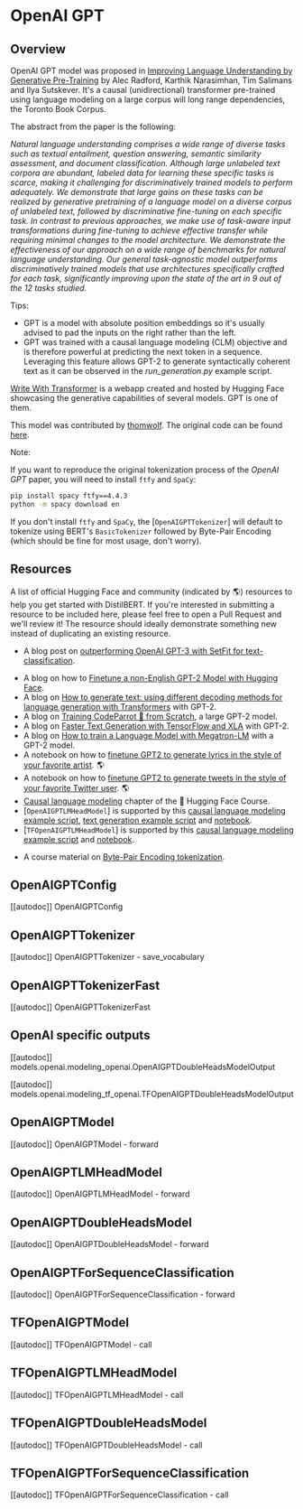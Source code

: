 <!--Copyright 2020 The HuggingFace Team. All rights reserved.

Licensed under the Apache License, Version 2.0 (the "License"); you may not use this file except in compliance with
the License. You may obtain a copy of the License at

http://www.apache.org/licenses/LICENSE-2.0

Unless required by applicable law or agreed to in writing, software distributed under the License is distributed on
an "AS IS" BASIS, WITHOUT WARRANTIES OR CONDITIONS OF ANY KIND, either express or implied. See the License for the
specific language governing permissions and limitations under the License.
-->

# OpenAI GPT

## Overview

OpenAI GPT model was proposed in [Improving Language Understanding by Generative Pre-Training](https://s3-us-west-2.amazonaws.com/openai-assets/research-covers/language-unsupervised/language_understanding_paper.pdf)
by Alec Radford, Karthik Narasimhan, Tim Salimans and Ilya Sutskever. It's a causal (unidirectional) transformer
pre-trained using language modeling on a large corpus will long range dependencies, the Toronto Book Corpus.

The abstract from the paper is the following:

*Natural language understanding comprises a wide range of diverse tasks such as textual entailment, question answering,
semantic similarity assessment, and document classification. Although large unlabeled text corpora are abundant,
labeled data for learning these specific tasks is scarce, making it challenging for discriminatively trained models to
perform adequately. We demonstrate that large gains on these tasks can be realized by generative pretraining of a
language model on a diverse corpus of unlabeled text, followed by discriminative fine-tuning on each specific task. In
contrast to previous approaches, we make use of task-aware input transformations during fine-tuning to achieve
effective transfer while requiring minimal changes to the model architecture. We demonstrate the effectiveness of our
approach on a wide range of benchmarks for natural language understanding. Our general task-agnostic model outperforms
discriminatively trained models that use architectures specifically crafted for each task, significantly improving upon
the state of the art in 9 out of the 12 tasks studied.*

Tips:

- GPT is a model with absolute position embeddings so it's usually advised to pad the inputs on the right rather than
  the left.
- GPT was trained with a causal language modeling (CLM) objective and is therefore powerful at predicting the next
  token in a sequence. Leveraging this feature allows GPT-2 to generate syntactically coherent text as it can be
  observed in the *run_generation.py* example script.

[Write With Transformer](https://transformer.huggingface.co/doc/gpt) is a webapp created and hosted by Hugging Face
showcasing the generative capabilities of several models. GPT is one of them.

This model was contributed by [thomwolf](https://huggingface.co/thomwolf). The original code can be found [here](https://github.com/openai/finetune-transformer-lm).

Note:

If you want to reproduce the original tokenization process of the *OpenAI GPT* paper, you will need to install `ftfy`
and `SpaCy`:

```bash
pip install spacy ftfy==4.4.3
python -m spacy download en
```

If you don't install `ftfy` and `SpaCy`, the [`OpenAIGPTTokenizer`] will default to tokenize
using BERT's `BasicTokenizer` followed by Byte-Pair Encoding (which should be fine for most usage, don't worry).

## Resources

A list of official Hugging Face and community (indicated by 🌎) resources to help you get started with DistilBERT. If you're interested in submitting a resource to be included here, please feel free to open a Pull Request and we'll review it! The resource should ideally demonstrate something new instead of duplicating an existing resource.

<PipelineTag pipeline="text-classification"/>

- A blog post on [outperforming OpenAI GPT-3 with SetFit for text-classification](https://www.philschmid.de/getting-started-setfit).

<PipelineTag pipeline="text-generation"/>

- A blog on how to [Finetune a non-English GPT-2 Model with Hugging Face](https://www.philschmid.de/fine-tune-a-non-english-gpt-2-model-with-huggingface).
- A blog on [How to generate text: using different decoding methods for language generation with Transformers](https://huggingface.co/blog/how-to-generate) with GPT-2.
- A blog on [Training CodeParrot 🦜 from Scratch](https://huggingface.co/blog/codeparrot), a large GPT-2 model.
- A blog on [Faster Text Generation with TensorFlow and XLA](https://huggingface.co/blog/tf-xla-generate) with GPT-2.
- A blog on [How to train a Language Model with Megatron-LM](https://huggingface.co/blog/megatron-training) with a GPT-2 model.
- A notebook on how to [finetune GPT2 to generate lyrics in the style of your favorite artist](https://colab.research.google.com/github/AlekseyKorshuk/huggingartists/blob/master/huggingartists-demo.ipynb). 🌎
- A notebook on how to [finetune GPT2 to generate tweets in the style of your favorite Twitter user](https://colab.research.google.com/github/borisdayma/huggingtweets/blob/master/huggingtweets-demo.ipynb). 🌎
- [Causal language modeling](https://huggingface.co/course/en/chapter7/6?fw=pt#training-a-causal-language-model-from-scratch) chapter of the 🤗 Hugging Face Course.
- [`OpenAIGPTLMHeadModel`] is supported by this [causal language modeling example script](https://github.com/huggingface/transformers/tree/main/examples/pytorch/language-modeling#gpt-2gpt-and-causal-language-modeling), [text generation example script](https://github.com/huggingface/transformers/blob/main/examples/pytorch/text-generation/run_generation.py) and [notebook](https://colab.research.google.com/github/huggingface/notebooks/blob/main/examples/language_modeling.ipynb).
- [`TFOpenAIGPTLMHeadModel`] is supported by this [causal language modeling example script](https://github.com/huggingface/transformers/tree/main/examples/tensorflow/language-modeling#run_clmpy) and [notebook](https://colab.research.google.com/github/huggingface/notebooks/blob/main/examples/language_modeling-tf.ipynb).

<PipelineTag pipeline="token-classification"/>

- A course material on [Byte-Pair Encoding tokenization](https://huggingface.co/course/en/chapter6/5).

## OpenAIGPTConfig

[[autodoc]] OpenAIGPTConfig

## OpenAIGPTTokenizer

[[autodoc]] OpenAIGPTTokenizer
    - save_vocabulary

## OpenAIGPTTokenizerFast

[[autodoc]] OpenAIGPTTokenizerFast

## OpenAI specific outputs

[[autodoc]] models.openai.modeling_openai.OpenAIGPTDoubleHeadsModelOutput

[[autodoc]] models.openai.modeling_tf_openai.TFOpenAIGPTDoubleHeadsModelOutput

## OpenAIGPTModel

[[autodoc]] OpenAIGPTModel
    - forward

## OpenAIGPTLMHeadModel

[[autodoc]] OpenAIGPTLMHeadModel
    - forward

## OpenAIGPTDoubleHeadsModel

[[autodoc]] OpenAIGPTDoubleHeadsModel
    - forward

## OpenAIGPTForSequenceClassification

[[autodoc]] OpenAIGPTForSequenceClassification
    - forward

## TFOpenAIGPTModel

[[autodoc]] TFOpenAIGPTModel
    - call

## TFOpenAIGPTLMHeadModel

[[autodoc]] TFOpenAIGPTLMHeadModel
    - call

## TFOpenAIGPTDoubleHeadsModel

[[autodoc]] TFOpenAIGPTDoubleHeadsModel
    - call

## TFOpenAIGPTForSequenceClassification

[[autodoc]] TFOpenAIGPTForSequenceClassification
    - call
